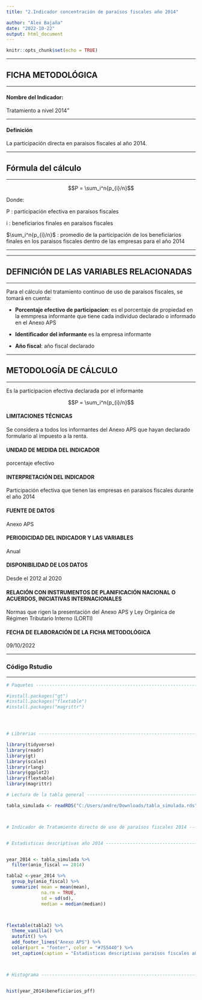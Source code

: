 ```yaml
---
title: "2.Indicador concentración de paraísos fiscales año 2014"

author: "Alex Bajaña"
date: "2022-10-22"
output: html_document
---
```


```r
knitr::opts_chunk$set(echo = TRUE)
```

***
## FICHA METODOLÓGICA
***

#### Nombre del Indicador:  
Tratamiento a nivel 2014"

***
#### Definición
La participación directa en paraisos fiscales al año 2014.

***
## Fórmula del cálculo
***

$$P = \sum_i^n{p_{i}/n}$$

Donde:

P : participación efectiva en paraísos fiscales

i : beneficiarios finales en paraísos fiscales

$\sum_i^n{p_{i}/n}$ : promedio de la participación de los beneficiarios finales en los paraisos fiscales dentro de las empresas para el año 2014

***


***
## DEFINICIÓN DE LAS VARIABLES RELACIONADAS
***

Para el cálculo del tratamiento continuo de uso de paraísos fiscales, se tomará en cuenta:

* **Porcentaje efectivo de participacion**: es el porcentaje de propiedad en la emmpresa informante que tiene cada individuo declarado o informado en el Anexo APS

* **Identificador del informante** es la empresa informante

* **Año fiscal**: año fiscal declarado

***
## METODOLOGÍA DE CÁLCULO
***

Es la participacion efectiva declarada por el informante

$$P = \sum_i^n{p_{i}/n}$$


#### LIMITACIONES TÉCNICAS

Se considera a todos los informantes del Anexo APS que hayan declarado formulario al impuesto a la renta.

#### UNIDAD DE MEDIDA DEL INDICADOR

porcentaje efectivo

#### INTERPRETACIÓN DEL INDICADOR

Participación efectiva que tienen las empresas en paraísos fiscales durante el año 2014

#### FUENTE DE DATOS

Anexo APS

#### PERIODICIDAD DEL INDICADOR Y LAS VARIABLES

Anual

#### DISPONIBILIDAD DE LOS DATOS

Desde el 2012 al 2020


#### RELACIÓN CON INSTRUMENTOS DE PLANIFICACIÓN NACIONAL O ACUERDOS, INICIATIVAS INTERNACIONALES

Normas que rigen la presentación del Anexo APS y Ley Orgánica de Régimen Tributario Interno (LORTI)

#### FECHA DE ELABORACIÓN DE LA FICHA METODOLÓGICA

09/10/2022




***
### Código Rstudio
***

```r

# Paquetes ----------------------------------------------------------------

#install.packages("gt")
#install.packages("flextable")
#install.packages("magrittr")




# Librerias ---------------------------------------------------------------

library(tidyverse)
library(readr)
library(gt)
library(scales)
library(rlang)
library(ggplot2)
library(flextable)
library(magrittr)

# Lectura de la tabla general ---------------------------------------------

tabla_simulada <- readRDS("C:/Users/andre/Downloads/tabla_simulada.rds")



# Indicador de Tratamiento directo de uso de paraísos fiscales 2014 -------


# Estadisticas descriptivas año 2014 --------------------------------------


year_2014 <- tabla_simulada %>% 
  filter(anio_fiscal == 2014)

tabla2 <-year_2014 %>% 
  group_by(anio_fiscal) %>% 
  summarize( mean = mean(mean),
             na.rm = TRUE,
             sd = sd(sd),
             median = median(median))



flextable(tabla2) %>% 
  theme_vanilla() %>% 
  autofit() %>% 
  add_footer_lines("Anexo APS") %>% 
  color(part = "footer", color = "#755440") %>% 
  set_caption(caption = "Estadisticas descriptivas paraísos fiscales año 2014")



# Histograma --------------------------------------------------------------


hist(year_2014$beneficiarios_pff)

```





